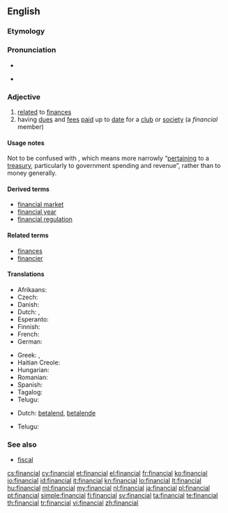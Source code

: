 ==English==

===Etymology===
{{suffix|finance|al}}

===Pronunciation===
* {{audio|en-us-financial.ogg|Audio (US)}}

* {{IPA|/faɪˈnænʃəl/}}

===Adjective===
{{en-adj|-}}

# [[relate]]d to [[finance]]s
# having [[due]]s and [[fee]]s [[paid]] up to [[date]] for a [[club]] or [[society]] (a ''financial'' member)

====Usage notes====
Not to be confused with {{term|fiscal}}, which means more narrowly “[[pertaining]] to a [[treasury]], particularly to government spending and revenue”, rather than to money generally.

====Derived terms====
* [[financial market]]
* [[financial year]]
* [[financial regulation]]

====Related terms====
* [[finances]]
* [[financier]]

====Translations====
{{trans-top|related to finances}}
* Afrikaans: {{t|af|finansiële}}
* Czech: {{t+|cs|finanční|m}}
* Danish: {{t|da|financiel}}
* Dutch: {{t+|nl|financieel}}, {{t-|nl|financiële}}
* Esperanto: {{t|eo|financa}}
* Finnish: {{t+|fi|taloudellinen}}
* French: {{t+|fr|financier}}
* German: {{t+|de|finanziell}}
{{trans-mid}}
* Greek: {{t|el|οικονομικός|m|tr=oikonomikós|sc=Grek}}, {{t|el|δημοσιονομικός|m|tr=dimosionomikós|sc=Grek}}
* Haitian Creole: {{tø|ht|finansye}}
* Hungarian: {{t+|hu|pénzügyi}}
* Romanian: {{t|ro|financiar}}
* Spanish: {{t+|es|financiero}}
* Tagalog: {{t|tl|pinansiyal}}
* Telugu: {{t|te|ఆర్ధిక|tr=ardhika|sc=Telu}}
{{trans-bottom}}

{{trans-top|paying}}
* Dutch: [[betalend]], [[betalende]]
{{trans-mid}}
* Telugu: {{t|te|చెల్లించు|tr=cellimcu|sc=Telu}}
{{trans-bottom}}

===See also===
* [[fiscal]]

[[cs:financial]]
[[cy:financial]]
[[et:financial]]
[[el:financial]]
[[fr:financial]]
[[ko:financial]]
[[io:financial]]
[[id:financial]]
[[it:financial]]
[[kn:financial]]
[[lo:financial]]
[[lt:financial]]
[[hu:financial]]
[[ml:financial]]
[[my:financial]]
[[nl:financial]]
[[ja:financial]]
[[pl:financial]]
[[pt:financial]]
[[simple:financial]]
[[fi:financial]]
[[sv:financial]]
[[ta:financial]]
[[te:financial]]
[[th:financial]]
[[tr:financial]]
[[vi:financial]]
[[zh:financial]]